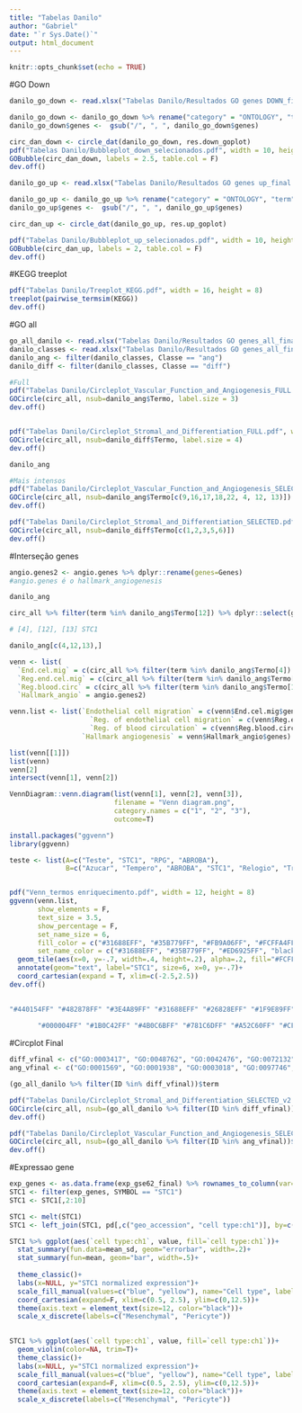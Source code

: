 ---
title: "Tabelas Danilo"
author: "Gabriel"
date: "`r Sys.Date()`"
output: html_document
---

```{r setup, include=FALSE}
knitr::opts_chunk$set(echo = TRUE)
```

#GO Down
```{r}
danilo_go_down <- read.xlsx("Tabelas Danilo/Resultados GO genes DOWN_final.xlsx")

danilo_go_down <- danilo_go_down %>% rename("category" = "ONTOLOGY", "term" = "Description", "genes" = "geneID", "adj_pval" = "p.adjust")
danilo_go_down$genes <-  gsub("/", ", ", danilo_go_down$genes)

circ_dan_down <- circle_dat(danilo_go_down, res.down_goplot)
pdf("Tabelas Danilo/Bubbleplot_down_selecionados.pdf", width = 10, height = 8)
GOBubble(circ_dan_down, labels = 2.5, table.col = F)
dev.off()
```

```{r}
danilo_go_up <- read.xlsx("Tabelas Danilo/Resultados GO genes up_final.xlsx")

danilo_go_up <- danilo_go_up %>% rename("category" = "ONTOLOGY", "term" = "Description", "genes" = "geneID", "adj_pval" = "p.adjust")
danilo_go_up$genes <-  gsub("/", ", ", danilo_go_up$genes)

circ_dan_up <- circle_dat(danilo_go_up, res.up_goplot)

pdf("Tabelas Danilo/Bubbleplot_up_selecionados.pdf", width = 10, height = 8)
GOBubble(circ_dan_up, labels = 2, table.col = F)
dev.off()
```

#KEGG treeplot
```{r}
pdf("Tabelas Danilo/Treeplot_KEGG.pdf", width = 16, height = 8)
treeplot(pairwise_termsim(KEGG))
dev.off()
```

#GO all
```{r}
go_all_danilo <- read.xlsx("Tabelas Danilo/Resultados GO genes_all_final.xlsx")
danilo_classes <- read.xlsx("Tabelas Danilo/Resultados GO genes_all_final.xlsx", sheet=3)
danilo_ang <- filter(danilo_classes, Classe == "ang")
danilo_diff <- filter(danilo_classes, Classe == "diff")

#Full
pdf("Tabelas Danilo/Circleplot_Vascular_Function_and_Angiogenesis_FULL.pdf", width = 16, height = 10)
GOCircle(circ_all, nsub=danilo_ang$Termo, label.size = 3)
dev.off()


pdf("Tabelas Danilo/Circleplot_Stromal_and_Differentiation_FULL.pdf", width = 16, height = 10)
GOCircle(circ_all, nsub=danilo_diff$Termo, label.size = 4)
dev.off()

danilo_ang

#Mais intensos
pdf("Tabelas Danilo/Circleplot_Vascular_Function_and_Angiogenesis_SELECTED.pdf", width = 12, height = 10)
GOCircle(circ_all, nsub=danilo_ang$Termo[c(9,16,17,18,22, 4, 12, 13)])
dev.off()

pdf("Tabelas Danilo/Circleplot_Stromal_and_Differentiation_SELECTED.pdf", width = 12, height = 10)
GOCircle(circ_all, nsub=danilo_diff$Termo[c(1,2,3,5,6)])
dev.off()
```

#Interseção genes
```{r}
angio.genes2 <- angio.genes %>% dplyr::rename(genes=Genes)
#angio.genes é o hallmark_angiogenesis

danilo_ang

circ_all %>% filter(term %in% danilo_ang$Termo[12]) %>% dplyr::select(genes) %>% dplyr::intersect(., as.data.frame(angio.genes2))

# [4], [12], [13] STC1

danilo_ang[c(4,12,13),]
```


```{r}
venn <- list(
  `End.cel.mig` = c(circ_all %>% filter(term %in% danilo_ang$Termo[4]) %>% dplyr::select(genes)),
  `Reg.end.cel.mig` = c(circ_all %>% filter(term %in% danilo_ang$Termo[12]) %>% dplyr::select(genes)),
  `Reg.blood.circ` = c(circ_all %>% filter(term %in% danilo_ang$Termo[13]) %>% dplyr::select(genes)),
  `Hallmark_angio` = angio.genes2)

venn.list <- list(`Endothelial cell migration` = c(venn$End.cel.mig$genes),
                    `Reg. of endothelial cell migration` = c(venn$Reg.end.cel.mig$genes),
                    `Reg. of blood circulation` = c(venn$Reg.blood.circ$genes),
                  `Hallmark angiogenesis` = venn$Hallmark_angio$genes)

list(venn[[1]])
list(venn)
venn[2]
intersect(venn[1], venn[2])

VennDiagram::venn.diagram(list(venn[1], venn[2], venn[3]),
                          filename = "Venn diagram.png",
                          category.names = c("1", "2", "3"),
                          outcome=T)

install.packages("ggvenn")              
library(ggvenn)

teste <- list(A=c("Teste", "STC1", "RPG", "ABROBA"),
              B=c("Azucar", "Tempero", "ABROBA", "STC1", "Relogio", "Trator"))


pdf("Venn_termos enriquecimento.pdf", width = 12, height = 8)
ggvenn(venn.list,
       show_elements = F, 
       text_size = 3.5,
       show_percentage = F, 
       set_name_size = 6,
       fill_color = c("#31688EFF", "#35B779FF", "#FB9A06FF", "#FCFFA4FF"),
       set_name_color = c("#31688EFF", "#35B779FF", "#ED6925FF", "black"))+
  geom_tile(aes(x=0, y=-.7, width=.4, height=.2), alpha=.2, fill="#FCFFA4FF", color="orange")+
  annotate(geom="text", label="STC1", size=6, x=0, y=-.7)+
  coord_cartesian(expand = T, xlim=c(-2.5,2.5))
dev.off()

       
"#440154FF" "#482878FF" "#3E4A89FF" "#31688EFF" "#26828EFF" "#1F9E89FF" "#35B779FF" "#6DCD59FF" "#B4DE2CFF" "#FDE725FF"
       
       "#000004FF" "#1B0C42FF" "#4B0C6BFF" "#781C6DFF" "#A52C60FF" "#CF4446FF" "#ED6925FF" "#FB9A06FF" "#F7D03CFF" "#FCFFA4FF"
```


#Circplot Final
```{r}
diff_vfinal <- c("GO:0003417", "GO:0048762", "GO:0042476", "GO:0072132", "GO:0001503")
ang_vfinal <- c("GO:0001569", "GO:0001938", "GO:0003018", "GO:0097746", "GO:0001935", "GO:2000181")

(go_all_danilo %>% filter(ID %in% diff_vfinal))$term

pdf("Tabelas Danilo/Circleplot_Stromal_and_Differentiation_SELECTED_v2.pdf", width = 12, height = 10)
GOCircle(circ_all, nsub=(go_all_danilo %>% filter(ID %in% diff_vfinal))$term)
dev.off()

pdf("Tabelas Danilo/Circleplot_Vascular_Function_and_Angiogenesis_SELECTED_v2.pdf", width = 12, height = 10)
GOCircle(circ_all, nsub=(go_all_danilo %>% filter(ID %in% ang_vfinal))$term)
dev.off()
```

#Expressao gene
```{r}
exp_genes <- as.data.frame(exp_gse62_final) %>% rownames_to_column(var="PROBEID") %>% left_join(res_gse62_lfc, by="PROBEID")
STC1 <- filter(exp_genes, SYMBOL == "STC1")
STC1 <- STC1[,2:10]

STC1 <- melt(STC1)
STC1 <- left_join(STC1, pd[,c("geo_accession", "cell type:ch1")], by=c("variable"="geo_accession"))

STC1 %>% ggplot(aes(`cell type:ch1`, value, fill=`cell type:ch1`))+
  stat_summary(fun.data=mean_sd, geom="errorbar", width=.2)+
  stat_summary(fun=mean, geom="bar", width=.5)+
  
  theme_classic()+
  labs(x=NULL, y="STC1 normalized expression")+
  scale_fill_manual(values=c("blue", "yellow"), name="Cell type", labels=c("Mesenchymal", "Pericyte"))+
  coord_cartesian(expand=F, xlim=c(0.5, 2.5), ylim=c(0,12.5))+
  theme(axis.text = element_text(size=12, color="black"))+
  scale_x_discrete(labels=c("Mesenchymal", "Pericyte"))
  

STC1 %>% ggplot(aes(`cell type:ch1`, value, fill=`cell type:ch1`))+
  geom_violin(color=NA, trim=T)+
  theme_classic()+
  labs(x=NULL, y="STC1 normalized expression")+
  scale_fill_manual(values=c("blue", "yellow"), name="Cell type", labels=c("Mesenchymal", "Pericyte"))+
  coord_cartesian(expand=F, xlim=c(0.5, 2.5), ylim=c(0,12.5))+
  theme(axis.text = element_text(size=12, color="black"))+
  scale_x_discrete(labels=c("Mesenchymal", "Pericyte"))
```

